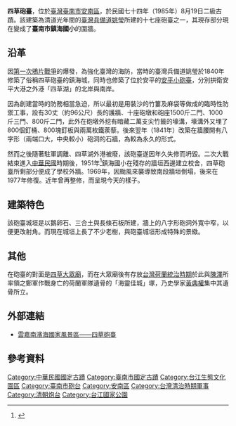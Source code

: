  {{tw monument
|name=四草砲臺<br><small>Sicao Fortress
|formername=鎮海城
|image=台南四草砲台.JPG
|imagename=砲臺今貌
{{Infobox mapframe|tyep=shape|zoom=15|frame-width=280}}
|othername=
|formalname=
|level=[[國定古蹟|國定古蹟]]
|class=關塞
|time={{QING}}道光二十年（1840年）
|location={{ROC-TW}}<br>[[臺南市|臺南市]][[安南區|安南區]]大眾街381號
|open=全日
|cost=免費
|website=
|coordinates={{Coord|23.018908|120.134302|display=inline,title}}
|pushpin_map=
|reg_url=https://nchdb.boch.gov.tw/assets/advanceSearch/monument/19850819000079
}}
'''四草砲臺'''，位於[[臺灣|臺灣]][[臺南市|臺南市]][[安南區|安南區]]，於民國七十四年（1985年）8月19日二級古蹟{{r|文}}。該建築為清道光年間的[[臺灣兵備道|臺灣兵備道]][[姚瑩|姚瑩]]所建的十七座砲臺之一{{r|石}}，其現存部分現在變成了'''臺南市鎮海國小'''的圍牆{{r|傅}}。

== 沿革 ==
因[[第一次鴉片戰爭|第一次鴉片戰爭]]的爆發，為強化臺灣的海防，當時的臺灣兵備道姚瑩於1840年修築了俗稱四草砲臺的鎮海城{{r|石}}，同時也修築了位於安平的[[安平小砲臺|安平小砲臺]]，分別拱衛安平大港之外港「四草湖」的北岸與南岸{{r|遠}}。

因為創建當時的防務相當急迫，所以最初是用裝沙的竹簍及麻袋等做成的臨時性防禦工事{{r|遠}}，設有30丈（約96公尺）長的護牆、十座砲墩{{r|傅}}和砲座1500斤二門、1000斤三門、800斤二門，此外在砲墩外挖有暗藏二萬支尖竹籤的壕溝，壕溝外又埋了800個釘桶、800塊釘板與兩萬枚鐵蒺藜{{r|王|page=261}}。後來翌年（1841年）改築在牆腰開有八字形（兩端口大，中央較小）砲洞的石牆，為較為永久的形式{{r|傅}}。

然而之後隨著駐軍調離、四草湖外港被廢，該砲臺遂因年久失修而坍毀{{r|石}}。二次大戰結束進入[[中華民國|中華民國]]時期後，1951年<ref>{{Cite web |url=http://www.jhps.tn.edu.tw/php_about/about.php |title=臺南市鎮海國小 |accessdate=2010-08-08 |archive-date=2012-04-14 |archive-url=https://web.archive.org/web/20120414035957/http://www.jhps.tn.edu.tw/php_about/about.php |dead-url=yes }}</ref>鎮海國小在殘存的牆垣西邊建立校舍，四草砲臺所剩部分便成了學校外牆。1969年，因颱風來襲導致南段牆垣倒塌{{r|傅}}，後來在1977年修復{{r|石}}。近年曾再整修，而呈現今天的樣子{{r|傅}}。

== 建築特色 ==
該砲臺城垣是以鵝卵石、三合土與長條石板所建{{r|石}}，牆上的八字形砲洞外寬中窄，以便更改射角{{r|傅}}。而現在城垣上長了不少老樹，與砲臺城垣形成特殊的景緻{{r|傅}}。

== 其他 ==
在砲臺的對面是[[四草大眾廟|四草大眾廟]]，而在大眾廟後有存放[[台灣荷蘭統治時期|台灣荷蘭統治時期]]於此與[[陳澤_(明鄭)|陳澤]]所率領之鄭軍作戰身亡的荷蘭軍隊遺骨的「海靈佳城」塚，乃史學家[[黃典權|黃典權]]集中其遺骨所立{{r|王|page=21}}。

== 外部連結 ==
*[https://web.archive.org/web/20140119093121/http://www.swcoast-nsa.gov.tw/03_tour/scenery_view.aspx?sn=64 雲嘉南濱海國家風景區——四草砲臺]

== 參考資料 ==
{{reflist|refs=
<ref name="王">{{cite book|author=王浩一 |title=在廟口說書 |publisher=心靈工坊文化 |location=台北市 |isbn=978-986-6782-47-3 |date=2008年8月}}</ref>
<ref name="傅">{{cite book|author=傅朝卿 |title=台南市古蹟與歷史建築總覽 |publisher=台灣建築與文化資產出版社 |location=台南市 |isbn=957-30880-4-5 |pages=33頁|date=2001年11月}}</ref>
<ref name="石">{{cite book|author=石萬壽 |title=樂君甲子集 |publisher=臺南市政府文化局 |location= |isbn=957-01-6745-9 |pages=216頁 |date=2004年3月}}</ref>
<ref name="遠">{{cite book|author=遠流台灣館 |title=台南歷史深度旅遊 |date=2003-02-01 |publisher=遠流出版社 |location=台北市 |isbn=957-30880-4-5 |pages=342、343頁}}</ref>
<ref name="文">[https://nchdb.boch.gov.tw/assets/advanceSearch/monument/19850819000079 四草砲臺(鎮海城)] {{Wayback|url=https://nchdb.boch.gov.tw/assets/advanceSearch/monument/19850819000079 |date=20200717082527 }}文化部文化資產局</ref>
}}

{{commons category|Sicao Fortress}}

{{臺南市古蹟}}
{{中華民國國定古蹟}}

[[Category:中華民國國定古蹟|Category:中華民國國定古蹟]]
[[Category:臺南市國定古蹟|Category:臺南市國定古蹟]]
[[Category:台江生態文化園區|Category:台江生態文化園區]]
[[Category:臺南市砲台|Category:臺南市砲台]]
[[Category:安南區|Category:安南區]]
[[Category:台灣清治時期軍事|Category:台灣清治時期軍事]]
[[Category:清朝炮台|Category:清朝炮台]]
[[Category:台江國家公園|Category:台江國家公園]]